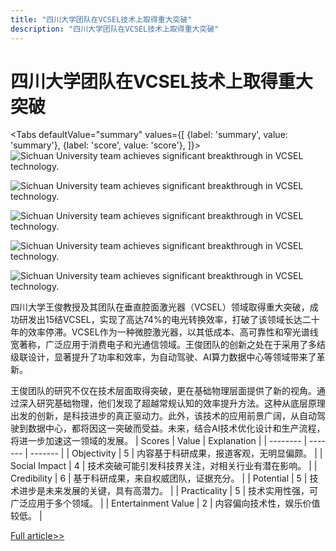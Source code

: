 ```yaml
---
title: "四川大学团队在VCSEL技术上取得重大突破"
description: "四川大学团队在VCSEL技术上取得重大突破"
---
```



# 四川大学团队在VCSEL技术上取得重大突破


<Tabs
	defaultValue="summary"
	values={[
	{label: 'summary', value: 'summary'},
	{label: 'score', value: 'score'},
]}>
<TabItem value="summary">
<img
  src="https://image.informedainews.com/2024/06/Tec-YpY-1717551762-0.jpg"
  alt="Sichuan University team achieves significant breakthrough in VCSEL technology."
/>

<img
  src="https://image.informedainews.com/2024/06/Tec-xSJ-1717551762-1.jpg"
  alt="Sichuan University team achieves significant breakthrough in VCSEL technology."
/>

<img
  src="https://image.informedainews.com/2024/06/Tec-dLC-1717551762-2.jpg"
  alt="Sichuan University team achieves significant breakthrough in VCSEL technology."
/>

<img
  src="https://image.informedainews.com/2024/06/Tec-Gdk-1717551762-3.jpg"
  alt="Sichuan University team achieves significant breakthrough in VCSEL technology."
/>

<img
  src="https://image.informedainews.com/2024/06/Tec-9aH-1717551762-4.jpg"
  alt="Sichuan University team achieves significant breakthrough in VCSEL technology."
/>



四川大学王俊教授及其团队在垂直腔面激光器（VCSEL）领域取得重大突破，成功研发出15结VCSEL，实现了高达74%的电光转换效率，打破了该领域长达二十年的效率停滞。VCSEL作为一种微腔激光器，以其低成本、高可靠性和窄光谱线宽著称，广泛应用于消费电子和光通信领域。王俊团队的创新之处在于采用了多结级联设计，显著提升了功率和效率，为自动驾驶、AI算力数据中心等领域带来了革新。

王俊团队的研究不仅在技术层面取得突破，更在基础物理层面提供了新的视角。通过深入研究基础物理，他们发现了超越常规认知的效率提升方法。这种从底层原理出发的创新，是科技进步的真正驱动力。此外，该技术的应用前景广阔，从自动驾驶到数据中心，都将因这一突破而受益。未来，结合AI技术优化设计和生产流程，将进一步加速这一领域的发展。
</TabItem>
<TabItem value="score">
	| Scores     | Value   | Explanation |
	| -------- | ------- | ------- |
	| Objectivity  | 5    | 内容基于科研成果，报道客观，无明显偏颇。    |
	| Social Impact | 4     | 技术突破可能引发科技界关注，对相关行业有潜在影响。    |
	| Credibility    | 6    | 基于科研成果，来自权威团队，证据充分。    |
	| Potential    | 5    | 技术进步是未来发展的关键，具有高潜力。    |
	| Practicality    | 5    | 技术实用性强，可广泛应用于多个领域。    |
	| Entertainment Value    | 2    | 内容偏向技术性，娱乐价值较低。    |
</TabItem>
</Tabs>

[Full article>>](https://www.mittrchina.com/news/detail/13362)
